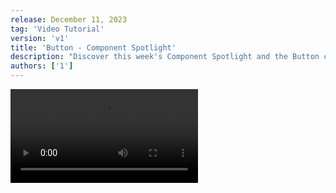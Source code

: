---
release: December 11, 2023
tag: 'Video Tutorial'
version: 'v1'
title: 'Button - Component Spotlight'
description: "Discover this week's Component Spotlight and the Button component. Learn about its multiple variants, sizes, colors, and icons"
authors: ['1']
---

<Video src="https://www.youtube.com/embed/isJ8PysC_ZQ?si=MRgxEEiBuZUrVPCy" />
